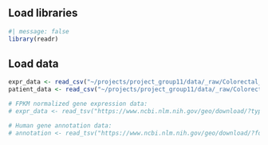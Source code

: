 ## Load libraries

```r
#| message: false
library(readr)

```

## Load data

```r
expr_data <- read_csv("~/projects/project_group11/data/_raw/Colorectal_Cancer_Gene_Expression_Data.csv")
patient_data <- read_csv("~/projects/project_group11/data/_raw/Colorectal_Cancer_Patient_Data.csv")

```

```r
# FPKM normalized gene expression data:
# expr_data <- read_tsv("https://www.ncbi.nlm.nih.gov/geo/download/?type=rnaseq_counts&acc=GSE50760&format=file&file=GSE50760_norm_counts_FPKM_GRCh38.p13_NCBI.tsv.gz")

# Human gene annotation data:
# annotation <- read_tsv("https://www.ncbi.nlm.nih.gov/geo/download/?format=file&type=rnaseq_counts&file=Human.GRCh38.p13.annot.tsv.gz")
```

```r
```
